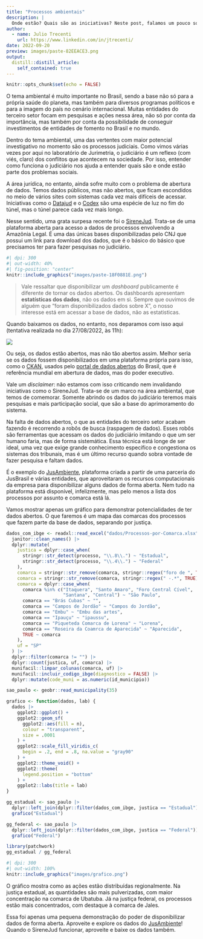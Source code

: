```yaml
---
title: "Processos ambientais"
description: |
  Onde estão? Quais são as iniciativas? Neste post, falamos um pouco sobre esse tema.
author:
  - name: Julio Trecenti
    url: https://www.linkedin.com/in/jtrecenti/
date: 2022-09-20
preview: images/paste-82EEACE3.png
output:
  distill::distill_article:
    self_contained: true
---
```


```r
knitr::opts_chunk$set(echo = FALSE)
```

O tema ambiental é muito importante no Brasil, sendo a base não só para a própria saúde do planeta, mas também para diversos programas políticos e para a imagem do país no cenário internacional. Muitas entidades do terceiro setor focam em pesquisas e ações nessa área, não só por conta da importância, mas também por conta da possibilidade de conseguir investimentos de entidades de fomento no Brasil e no mundo.

Dentro do tema ambiental, uma das vertentes com maior potencial investigativo no momento são os processos judiciais. Como vimos várias vezes por aqui no laboratório de Jurimetria, o judiciário é um reflexo (com viés, claro) dos conflitos que acontecem na sociedade. Por isso, entender como funciona o judiciário nos ajuda a entender quais são e onde estão parte dos problemas sociais.

A área jurídica, no entanto, ainda sofre muito com o problema de abertura de dados. Temos dados públicos, mas não abertos, que ficam escondidos no meio de vários sites com sistemas cada vez mais difíceis de acessar. Iniciativas como o [Datajud](https://www.cnj.jus.br/sistemas/datajud/) e o [Codex](https://atos.cnj.jus.br/atos/detalhar/4417) são uma espécie de luz no fim do túnel, mas o túnel parece cada vez mais longo.

Nesse sentido, uma grata surpesa recente foi o [SireneJud](https://sirenejud.cnj.jus.br/). Trata-se de uma plataforma aberta para acesso a dados de processos envolvendo a Amazônia Legal. É uma das únicas bases disponibilizadas pelo CNJ que possui um link para download dos dados, que é o básico do básico que precisamos ter para fazer pesquisas no judiciário.

```r
#| dpi: 300
#| out-width: 40%
#| fig-position: "center"
knitr::include_graphics("images/paste-18F0881E.png")
```

> Vale ressaltar que disponibilizar um *dashboard* publicamente é diferente de tornar os dados abertos. Os dashboards apresentam **estatísticas dos dados**, não os dados em si. Sempre que ouvimos de alguém que "foram disponibilizados dados sobre X", o nosso interesse está em acessar a base de dados, não as estatisticas.

Quando baixamos os dados, no entanto, nos deparamos com isso aqui (tentativa realizada no dia 27/08/2022, às 11h):

![](images/paste-182D66AA.png)

Ou seja, os dados estão abertos, mas não tão abertos assim. Melhor seria se os dados fossem disponibilizados em uma plataforma própria para isso, como o [CKAN](https://ckan.org/), usados pelo [portal de dados abertos](https://dados.gov.br) do Brasil, que é referência mundial em abertura de dados, mas do poder executivo.

Vale um *disclaimer*: não estamos com isso criticando nem invalidando iniciativas como o SireneJud. Trata-se de um marco na área ambiental, que temos de comemorar. Somente abrindo os dados do judiciário teremos mais pesquisas e mais participação social, que são a base do aprimoramento do sistema.

Na falta de dados abertos, o que as entidades do terceiro setor acabam fazendo é recorrendo a robôs de busca (raspagem de dados). Esses robôs são ferramentas que acessam os dados do judiciário imitando o que um ser humano faria, mas de forma sistemática. Essa técnica está longe de ser ideal, uma vez que exige grande conhecimento específico e congestiona os sistemas dos tribunais, mas é um último recurso quando sobra vontade de fazer pesquisa e faltam dados.

É o exemplo do [JusAmbiente](https://www.jusbrasil.com.br/jusambiente), plataforma criada a partir de uma parceria do JusBrasil e várias entidades, que aproveitaram os recursos computacionais da empresa para disponibilizar alguns dados de forma aberta. Nem tudo na plataforma está disponível, infelizmente, mas pelo menos a lista dos processos por assunto e comarca está lá.

Vamos mostrar apenas um gráfico para demonstrar potencialidades de ter dados abertos. O que faremos é um mapa das comarcas dos processos que fazem parte da base de dados, separando por justiça.

```r
dados_com_ibge <- readxl::read_excel("dados/Processos-por-Comarca.xlsx") |>
  janitor::clean_names() |>
  dplyr::mutate(
    justica = dplyr::case_when(
      stringr::str_detect(processo, "\\.8\\.") ~ "Estadual",
      stringr::str_detect(processo, "\\.4\\.") ~ "Federal"
    ),
    comarca = stringr::str_remove(comarca, stringr::regex("foro de ", TRUE)),
    comarca = stringr::str_remove(comarca, stringr::regex(" -.*", TRUE)),
    comarca = dplyr::case_when(
      comarca %in% c("Itaquera", "Santo Amaro", "Foro Central Cível",
                     "Santana", "Central") ~ "São Paulo",
      comarca == "Brás Cubas" ~ "",
      comarca == "Campos de Jordão" ~ "Campos do Jordão",
      comarca == "Embu" ~ "Embu das artes",
      comarca == "Ipauçu" ~ "ipaussu",
      comarca == "Piqueteda Comarca de Lorena" ~ "Lorena",
      comarca == "Roseira da Coamrca de Aparecida" ~ "Aparecida",
      TRUE ~ comarca
    ),
    uf = "SP"
  ) |>
  dplyr::filter(comarca != "") |>
  dplyr::count(justica, uf, comarca) |>
  munifacil::limpar_colunas(comarca, uf) |>
  munifacil::incluir_codigo_ibge(diagnostico = FALSE) |>
  dplyr::mutate(code_muni = as.numeric(id_municipio))

sao_paulo <- geobr::read_municipality(35)

grafico <- function(dados, lab) {
  dados |>
    ggplot2::ggplot() +
    ggplot2::geom_sf(
      ggplot2::aes(fill = n),
      colour = "transparent",
      size = .0001
    ) +
    ggplot2::scale_fill_viridis_c(
      begin = .2, end = .8, na.value = "gray90"
    ) +
    ggplot2::theme_void() +
    ggplot2::theme(
      legend.position = "bottom"
    ) +
    ggplot2::labs(title = lab)
}

gg_estadual <- sao_paulo |>
  dplyr::left_join(dplyr::filter(dados_com_ibge, justica == "Estadual")) |>
  grafico("Estadual")

gg_federal <- sao_paulo |>
  dplyr::left_join(dplyr::filter(dados_com_ibge, justica == "Federal")) |>
  grafico("Federal")

library(patchwork)
gg_estadual / gg_federal
```

```r
#| dpi: 300
#| out-width: 100%
knitr::include_graphics("images/grafico.png")
```

O gráfico mostra como as ações estão distribuídas regionalmente. Na justiça estadual, as quantidades são mais pulverizadas, com maior concentração na comarca de Ubatuba. Já na justiça federal, os processos estão mais concentrados, com destaque à comarca de Jales.

Essa foi apenas uma pequena demonstração do poder de disponibilizar dados de forma aberta. Aproveite e explore os dados do [JusAmbiente](https://www.jusbrasil.com.br/jusambiente)! Quando o SireneJud funcionar, aproveite e baixe os dados também.
